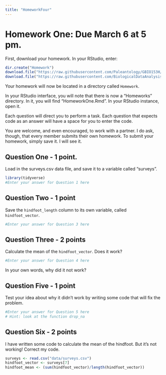 ```yaml
---
title: "HomeworkFour"
---
```


# Homework One: Due March 6 at 5 pm.

First, download your homework. In your RStudio, enter:

```r
dir.create("Homework")  
download.file("https://raw.githubusercontent.com/Paleantology/GBIO153H/master/Homework/HomeworkFour.Rmd", destfile = "Homework/HomeworkOne.Rmd")
download.file("https://raw.githubusercontent.com/BiologicalDataAnalysis2019/2019/master/data/surveys.csv", destfile="data/surveys.csv")
```

Your homework will now be located in a directory called `Homework`.


In your RStudio interface, you will note that there is now a "Homeworks" directory. In it, you will find "HomeworkOne.Rmd". In your RStudio instance, open it.

Each question will direct you to perform a task. Each question that expects code as an answer will have a space for you to enter the code. 

You are welcome, and even encouraged, to work with a partner. I do ask, though, that every member submits their own homework. To submit your homework, simply save it. I will see it.


## Question One - 1 point.

Load in the surveys.csv data file, and save it to a variable called "surveys".

```r
library(tidyverse)
#Enter your answer for Question 1 here
```

## Question Two - 1 point

Save the `hindfoot_length` column to its own variable, called `hindfoot_vector`.
```r
#Enter your answer for Question 3 here

```


## Question Three - 2 points

Calculate the mean of the `hindfoot_vector`. Does it work? 
```r
#Enter your answer for Question 4 here

```
In your own words, why did it not work? 


## Question Five - 1 point

Test your idea about why it didn't work by writing some code that will fix the problem.
```r
#Enter your answer for Question 5 here
# Hint: look at the function drop_na
```


## Question Six - 2 points

I have written some code to calculate the mean of the hindfoot. But it's not working! Correct my code. 

```r
surveys <- read.csv("data/surveys.csv")
hindfoot_vector <- surveys[7]
hindfoot_mean <- (sum(hindfoot_vector)/length(hindfoot_vector))
```
